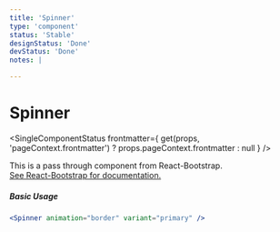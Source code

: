 ```yaml
---
title: 'Spinner'
type: 'component'
status: 'Stable'
designStatus: 'Done'
devStatus: 'Done'
notes: |

---
```



# Spinner

<SingleComponentStatus
  frontmatter={
    get(props, 'pageContext.frontmatter') ? props.pageContext.frontmatter : null
  }
/>

<p style={{ fontSize: '1.5em' }}>
  This is a pass through component from React-Bootstrap.<br/>
  <a href="https://react-bootstrap.github.io/components/spinners" target="_blank" rel="noopener noreferrer">
    See React-Bootstrap for documentation.
  </a>
</p>

##### Basic Usage

```jsx live=true
<Spinner animation="border" variant="primary" />
```
